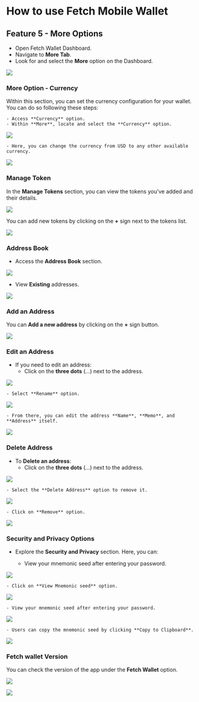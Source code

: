 # How to use Fetch Mobile Wallet

## Feature 5 - More Options

- Open Fetch Wallet Dashboard.
- Navigate to **More Tab**.
- Look for and select the **More** option on the Dashboard.

![](src/images/guides/wallet/mobile_54.png)

### More Option - Currency

Within this section, you can set the currency configuration for your wallet. You can do so following these steps:

    - Access **Currency** option.
    - Within **More**, locate and select the **Currency** option.

![](src/images/guides/wallet/mobile_55.png)

    - Here, you can change the currency from USD to any other available currency.

![](src/images/guides/wallet/mobile_56.png)

### Manage Token

In the **Manage Tokens** section, you can view the tokens you've added and their details.

![](src/images/guides/wallet/mobile_57.png)

You can add new tokens by clicking on the **+** sign next to the tokens list.

![](src/images/guides/wallet/mobile_58.png)

### Address Book

- Access the **Address Book** section.

![](src/images/guides/wallet/mobile_59.png)

- View **Existing** addresses.

![](src/images/guides/wallet/mobile_60.png)

### Add an Address

You can **Add a new address** by clicking on the **+** sign button.

![](src/images/guides/wallet/mobile_61.png)

### Edit an Address

- If you need to edit an address:
    - Click on the **three dots** (...) next to the address.

![](src/images/guides/wallet/mobile_62.png)

    - Select **Rename** option.

![](src/images/guides/wallet/mobile_63.png)

    - From there, you can edit the address **Name**, **Memo**, and **Address** itself.

![](src/images/guides/wallet/mobile_64.png)

### Delete Address

- To **Delete an address**:
    - Click on the **three dots** (...) next to the address.

![](src/images/guides/wallet/mobile_65.png)

    - Select the **Delete Address** option to remove it.

![](src/images/guides/wallet/mobile_66.png)

    - Click on **Remove** option.

![](src/images/guides/wallet/mobile_67.png)

### Security and Privacy Options

- Explore the **Security and Privacy** section. Here, you can:

    - View your mnemonic seed after entering your password.

![](src/images/guides/wallet/mobile_68.png)

    - Click on **View Mnemonic seed** option.

![](src/images/guides/wallet/mobile_69.png)

    - View your mnemonic seed after entering your password.

![](src/images/guides/wallet/mobile_71.png)

    - Users can copy the mnemonic seed by clicking **Copy to Clipboard**.

![](src/images/guides/wallet/mobile_72.png)

### Fetch wallet Version

You can check the version of the app under the **Fetch Wallet** option.

![](src/images/guides/wallet/mobile_73.png)

![](src/images/guides/wallet/mobile_74.png)
